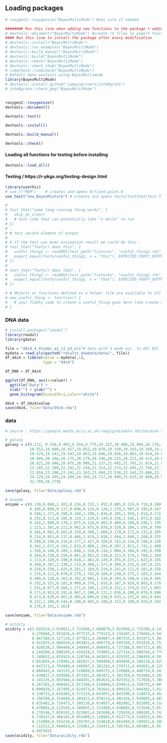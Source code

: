 ## Loading packages
```r
# roxygen2::roxygenize("BayesMultiMode") #not sure if needed

######## Run this line when adding new functions to the package + adding the function name into NAMESPACE
# devtools::document("BayesMultiMode") #create rd files to export functions
#### Run this line to install the package after every modification
# devtools::install("BayesMultiMode")
# devtools::run_examples("BayesMultiMode")
# devtools::build_manual("BayesMultiMode")
# devtools::build("BayesMultiMode")
# devtools::check("BayesMultiMode")
# devtools::check_rhub("BayesMultiMode")
# rcmdcheck::rcmdcheck("BayesMultiMode")
# Default data analysis using BayesMultimode
library(BayesMultiMode)
# devtools::install_github("jumpingrivers/inteRgrate")
# inteRgrate::check_pkg("BayesMultiMode")
```

## 
```r
roxygen2::roxygenize()
devtools::document()

devtools::test()

devtools::install()

devtools::build_manual()

devtools::check()
```

#### Loading all functions for testing before installing
```r
devtools::load_all()
```

#### Testing / https://r-pkgs.org/testing-design.html
```r
library(usethis)
# use_r("MEM")    # creates and opens R/fixed_point.R
use_test("new_BayesMixture") # creates and opens tests/testthat/test-fixed_point.R
```

```r
# 
# test_that("some long-running thing works", {
#   skip_on_cran()
#   # test code that can potentially take "a while" to run  
# })
# 
# # test second element of output
# 
# # if the test use mcmc estimation result we could do this :
# test_that("foofy() does this", {
#   useful_thing1 <- readRDS(test_path("fixtures", "useful_thing1.rds"))
#   expect_equal(foofy(useful_thing1, x = "this"), EXPECTED_FOOFY_OUTPUT)
# })
# 
# test_that("foofy() does that", {
#   useful_thing2 <- readRDS(test_path("fixtures", "useful_thing2.rds"))
#   expect_equal(foofy(useful_thing2, x = "that"), EXPECTED_FOOFY_OUTPUT)
# })

# # Objects or functions defined in a helper file are available to all of your tests. such as :
# new_useful_thing <- function() {
#   # your fiddly code to create a useful_thing goes here like create a dataset ?
# }
```

### DNA data
```r
# install.packages("readxl")
library(readxl)
library(gdata)

file = "d4z4_4_411obs_a1_c2_y3.xls"# data with 4 mode acc. to AIC BIC
mydata = read.xls(paste0("results.dnadata/data/", file))
df_d4z4 = tibble(value = mydata[,1],
                 type = "d4z4")

df_DNA = df_d4z4

ggplot(df_DNA, aes(x=value)) + 
  ggtitle("Data") +
  xlab("") + ylab("") +
  geom_histogram(binwidth=1,color="white")

d4z4 = df_d4z4$value
save(d4z4, file="data/d4z4.rda")
```

### data
```r
# source : https://people.maths.bris.ac.uk/~mapjg/mixdata (Richardson S, Green PJ (1997)

# galaxy
galaxy = c(9.172, 9.350,9.483,9.558,9.775,10.227,10.406,16.084,16.170,18.419,
           18.552,18.600,18.927,19.052,19.070,19.330,19.343,19.349,19.440,19.473,
           19.529,19.541,19.547,19.663,19.846,19.856,19.863,19.914,19.918,19.973,
           19.989,20.166,20.175,20.179,20.196,20.215,20.221,20.415,20.629,20.795,
           20.821,20.846,20.875,20.986,21.137,21.492,21.701,21.814,21.921,21.960,
           22.185,22.209,22.242,22.249,22.314,22.374,22.495,22.746,22.747,22.888,
           22.914,23.206,23.241,23.263,23.484,23.538,23.542,23.666,23.706,23.711,
           24.129,24.285,24.289,24.366,24.717,24.990,25.633,26.960,26.995,32.065,
           32.789,34.279)

save(galaxy, file="data/galaxy.rda")

# enzyme
enzyme = c(0.130,0.080,1.261,0.224,0.132,1.052,0.085,0.124,0.718,0.280,0.687,
           0.106,0.088,0.137,0.096,0.124,0.126,1.279,1.007,0.195,0.167,0.213,
           0.108,1.371,0.190,0.184,1.298,1.036,0.205,1.950,1.018,0.172,0.148,
           0.292,0.113,0.185,0.129,1.329,0.149,0.236,2.545,1.073,0.162,2.518,
           0.142,2.880,0.178,1.075,0.128,0.083,0.409,0.340,0.246,1.195,1.452,
           1.123,1.361,0.222,0.962,0.875,0.078,0.520,0.194,1.195,0.709,0.021,
           0.166,0.081,0.265,0.159,0.308,1.604,0.179,0.172,0.131,0.305,0.215,
           0.214,0.853,0.137,0.466,1.419,2.016,1.944,1.040,1.200,0.255,0.232,
           0.200,0.240,0.216,0.277,2.427,0.320,0.142,0.134,0.198,0.126,1.173,
           0.342,1.672,0.193,1.633,0.860,1.293,0.207,1.811,1.741,1.488,0.124,
           1.326,0.148,0.109,1.848,1.310,0.118,1.004,0.204,0.192,0.299,1.885,
           0.264,0.230,0.250,0.061,0.953,0.138,0.313,0.174,1.768,1.369,0.130,
           1.113,0.320,0.190,0.818,1.461,0.149,0.291,0.225,1.622,0.185,0.198,
           0.360,0.387,2.338,1.713,0.368,1.573,0.309,0.232,0.347,0.325,1.861,
           0.258,0.258,1.625,0.291,1.169,0.210,0.241,0.112,0.183,0.258,0.357,
           1.176,0.111,0.978,0.279,1.742,0.184,0.230,0.275,2.183,2.264,1.405,
           0.408,0.126,0.263,0.162,0.902,1.516,0.293,0.198,0.118,0.305,0.031,
           0.192,0.151,0.182,0.909,0.379,1.010,0.167,0.929,0.083,0.179,1.567,
           1.241,0.077,0.166,1.271,0.100,1.229,0.152,1.374,0.157,1.003,0.084,
           0.171,0.953,0.192,0.967,1.300,0.122,1.036,0.200,0.070,0.998,0.176,
           0.673,0.839,0.867,0.985,0.096,0.238,0.933,1.231,0.162,0.044,0.175,
           0.132,1.166,0.144,0.180,0.945,0.180,0.152,0.108,0.923,0.192,0.895,
           0.176,0.191,1.161)

save(enzyme, file="data/enzyme.rda")

# acidity
acidity = c(2.928524,3.910021,3.732896,3.688879,3.822098,3.735286,4.143135,
            4.276666,3.931826,4.077537,4.779123,4.234107,4.276666,4.543295,
            6.467388,4.127134,3.977811,4.264087,4.007333,3.921973,5.384495,
            4.912655,4.046554,4.043051,4.406719,4.505350,3.931826,6.752270,
            6.928538,5.994460,4.248495,4.060443,4.727388,6.047372,4.082609,
            4.244200,4.890349,4.416428,5.743003,4.127134,5.489764,4.778283,
            5.249652,4.855929,4.128746,4.442651,4.025352,4.290459,4.593098,
            4.652054,4.178992,4.382027,5.569489,5.049856,4.188138,6.629363,
            4.647271,4.784989,4.348987,5.361292,4.574711,4.442651,6.120297,
            4.060443,4.143135,4.510860,6.049733,4.510860,4.406719,6.343880,
            4.430817,5.929589,5.973301,4.481872,4.301359,6.452680,4.204693,
            4.143135,6.603944,4.644391,5.863631,4.025352,5.717028,5.308268,
            6.267201,4.060443,5.017280,4.510860,5.834811,4.330733,4.007333,
            6.806829,5.257495,4.624973,4.781641,4.099332,7.044382,3.914021,
            4.330733,4.016383,5.572154,4.043051,4.843399,4.110874,4.454347,
            4.356709,6.154858,6.284321,6.978214,4.301359,5.929855,4.465908,
            6.035481,6.726473,7.105130,6.014937,4.882802,7.032095,4.518522,
            6.476665,6.125558,4.189655,5.323498,4.938065,6.313548,5.853925,
            6.278146,7.020191,5.023881,4.262680,6.725634,6.489205,5.743003,
            6.739337,6.466145,6.855409,5.120983,5.913773,6.516932,4.058717,
            6.213608,6.554218,6.155707,4.314818,6.662494,6.749931,6.100319,
            4.112512,6.946014,4.131961,6.234411,6.595781,6.683861,6.957973,
            4.497585)
save(acidity, file="data/acidity.rda")
```